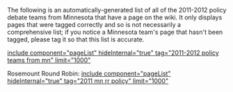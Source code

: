 The following is an automatically-generated list of all of the 2011-2012 policy debate teams from Minnesota that have a page on the wiki. It only displays pages that were tagged correctly and so is not necessarily a comprehensive list; if you notice a Minnesota team's page that hasn't been tagged, please tag it so that this list is accurate.

[[include component="pageList" hideInternal="true" tag="2011-2012 policy teams from mn" limit="1000"]]

Rosemount Round Robin:
[[include component="pageList" hideInternal="true" tag="2011 mn rr policy" limit="1000"]]